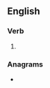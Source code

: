 ==English==

===Verb===
{{head|en|verb form}}

# {{en-third-person singular of|unwrap}}

===Anagrams===
* {{anagrams|en|unwarps}}